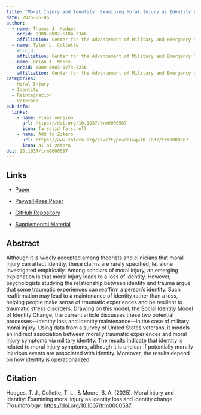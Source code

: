 ```yaml
---
title: "Moral Injury and Identity: Examining Moral Injury as Identity Loss and Identity Change"
date: 2025-06-06
author:
  - name: Thomas J. Hodges
    orcid: 0000-0002-5184-7346
    affiliation: Center for the Advancement of Military and Emergency Services (AMES) Research, Kennesaw State University
  - name: Tyler L. Collette
    #orcid:
    affiliation: Center for the Advancement of Military and Emergency Services (AMES) Research, Kennesaw State University
  - name: Brian A. Moore
    orcid: 0000-0003-0273-7236
    affiliation: Center for the Advancement of Military and Emergency Services (AMES) Research, Kennesaw State University
categories:
  - Moral Injury
  - Identity
  - Reintegration
  - Veterans
pub-info:
  links:
    - name: Final version
      url: https://doi.org/10.1037/trm0000587
      icon: fa-solid fa-scroll
    - name: Add to Zotero
      url: https://www.zotero.org/save?type=doi&q=10.1037/trm0000587
      icon: ai ai-zotero
doi: 10.1037/trm0000587
---
```


## Links

-   [Paper](https://doi.org/10.1037/trm0000587)

<!-- -->

-   [Paywall-Free Paper](https://www.researchgate.net/publication/392357064_Moral_injury_and_identity_Examining_moral_injury_as_identity_loss_and_identity_change)

-   [GitHub Repository](https://github.com/TJH-RESEARCH/moral-injury-identity)

-   [Supplemental Material](https://osf.io/j37xp/)

## Abstract

Although it is widely accepted among theorists and clinicians that moral injury can affect identity, these claims are rarely specified, let alone investigated empirically. Among scholars of moral injury, an emerging explanation is that moral injury leads to a loss of identity. However, psychologists studying the relationship between identity and trauma argue that some traumatic experiences can reaffirm a person’s identity. Such reaffirmation may lead to a maintenance of identity rather than a loss, helping people make sense of traumatic experiences and be resilient to traumatic stress disorders. Drawing on this model, the Social Identity Model of Identity Change, the current article discusses these two potential processes—identity loss and identity maintenance—in the case of military moral injury. Using data from a survey of United States veterans, it models an indirect association between morally traumatic experiences and moral injury symptoms via military identity. The results indicate that identity is related to moral injury symptoms, although it is unclear if potentially morally injurious events are associated with identity. Moreover, the results depend on how identity is operationalized.

## Citation

Hodges, T. J., Collette, T. L., & Moore, B. A. (2025). Moral injury and identity: Examining moral injury as identity loss and identity change. *Traumatology*. <https://doi.org/10.1037/trm0000587>
